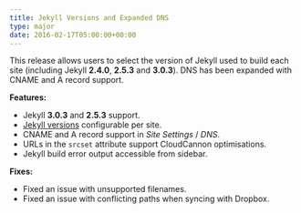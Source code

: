 ```yaml
---
title: Jekyll Versions and Expanded DNS
type: major
date: 2016-02-17T05:00:00+00:00
---
```


This release allows users to select the version of Jekyll used to build each site (including Jekyll **2.4.0**, **2.5.3** and **3.0.3**). DNS has been expanded with CNAME and A record support.

**Features:**

* Jekyll **3.0.3** and **2.5.3** support.
* [Jekyll versions](/documentation/build/setup/configuration/) configurable per site.
* CNAME and A record support in *Site Settings* / *DNS*.
* URLs in the `srcset` attribute support CloudCannon optimisations.
* Jekyll build error output accessible from sidebar.

**Fixes:**

* Fixed an issue with unsupported filenames.
* Fixed an issue with conflicting paths when syncing with Dropbox.